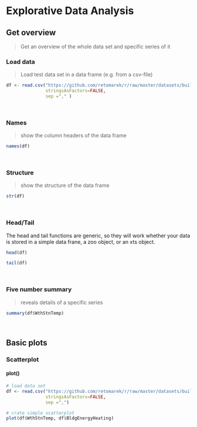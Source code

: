 # Explorative Data Analysis
## Get overview

> Get an overview of the whole data set and specific series of it

### Load data

> Load test data set in a data frame (e.g. from a csv-file)

```r
df <- read.csv("https://github.com/retomarek/r/raw/master/datasets/buildingMonitoringTestDataSet.csv",
               stringsAsFactors=FALSE,
               sep ="," )
```

<br>

### Names

> show the column headers of the data frame

```r
names(df)
```

<br>

### Structure

> show the structure of the data frame

```r
str(df)
```

<br>

### Head/Tail
The head and tail functions are generic, so they will work whether your data is stored in a simple data frane, a zoo object, or an xts object.

```r
head(df)
```

```r
tail(df)
```

<br>

### Five number summary

> reveals details of a specific series

```r
summary(df$WthStnTemp)
```

<br>



## Basic plots
### Scatterplot
#### plot()
```r
# load data set
df <- read.csv("https://github.com/retomarek/r/raw/master/datasets/buildingMonitoringTestDataSet.csv",
               stringsAsFactors=FALSE,
               sep =",")

# crate simple scatterplot
plot(df$WthStnTemp, df$BldgEnergyHeating)
```
